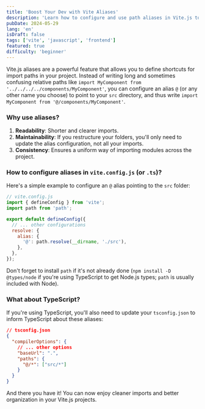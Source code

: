 ```yaml
---
title: 'Boost Your Dev with Vite Aliases'
description: 'Learn how to configure and use path aliases in Vite.js to simplify your imports and improve the maintainability of your projects.'
pubDate: 2024-05-29
lang: 'en'
isDraft: false
tags: ['vite', 'javascript', 'frontend']
featured: true
difficulty: 'beginner'
---
```


Vite.js aliases are a powerful feature that allows you to define shortcuts for import paths in your project. Instead of writing long and sometimes confusing relative paths like `import MyComponent from '../../../../components/MyComponent'`, you can configure an alias `@` (or any other name you choose) to point to your `src` directory, and thus write `import MyComponent from '@/components/MyComponent'`.

### Why use aliases?

1.  **Readability**: Shorter and clearer imports.
2.  **Maintainability**: If you restructure your folders, you'll only need to update the alias configuration, not all your imports.
3.  **Consistency**: Ensures a uniform way of importing modules across the project.

### How to configure aliases in `vite.config.js` (or `.ts`)?

Here's a simple example to configure an `@` alias pointing to the `src` folder:

```javascript
// vite.config.js
import { defineConfig } from 'vite';
import path from 'path';

export default defineConfig({
  // ... other configurations
  resolve: {
    alias: {
      '@': path.resolve(__dirname, './src'),
    },
  },
});
```

Don't forget to install `path` if it's not already done (`npm install -D @types/node` if you're using TypeScript to get Node.js types; `path` is usually included with Node).

### What about TypeScript?

If you're using TypeScript, you'll also need to update your `tsconfig.json` to inform TypeScript about these aliases:

```json
// tsconfig.json
{
  "compilerOptions": {
    // ... other options
    "baseUrl": ".",
    "paths": {
      "@/*": ["src/*"]
    }
  }
}
```

And there you have it! You can now enjoy cleaner imports and better organization in your Vite.js projects.
